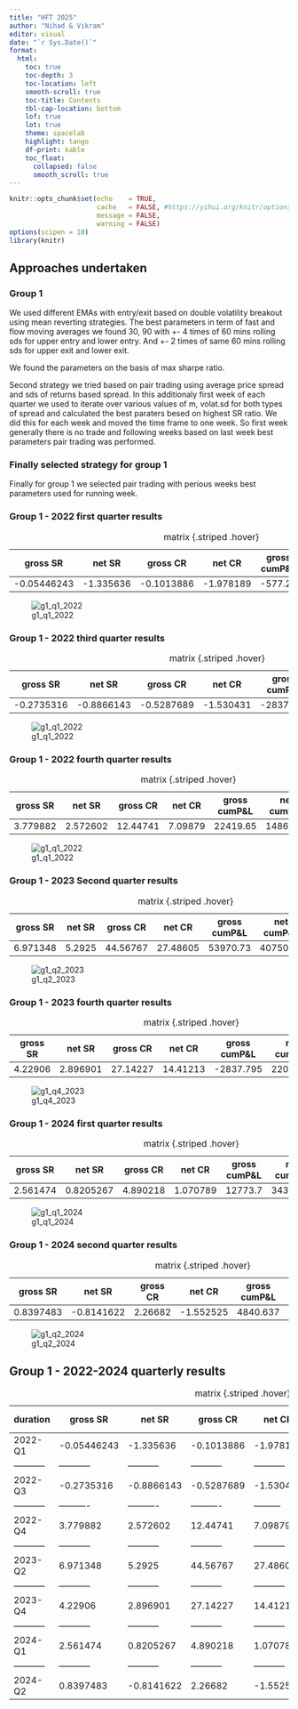 ```yaml
---
title: "HFT 2025"
author: "Nihad & Vikram"
editor: visual
date: "`r Sys.Date()`"
format: 
  html:
    toc: true
    toc-depth: 3
    toc-location: left
    smooth-scroll: true
    toc-title: Contents
    tbl-cap-location: bottom
    lof: true
    lot: true
    theme: spacelab
    highlight: tango
    df-print: kable
    toc_float:
      collapsed: false
      smooth_scroll: true
---
```


```r
knitr::opts_chunk$set(echo    = TRUE, 
                      cache   = FALSE, #https://yihui.org/knitr/options/#cache
                      message = FALSE, 
                      warning = FALSE)
options(scipen = 10)
library(knitr)

```

## Approaches undertaken

### Group 1

We used different EMAs with entry/exit based on double volatility breakout using mean reverting strategies. The best parameters in term of fast and flow moving averages we found 30, 90 with +- 4 times of 60 mins rolling sds for upper entry and lower entry. And +- 2 times of same 60 mins rolling sds for upper exit and lower exit.

We found the parameters on the basis of max sharpe ratio.

Second strategy we tried based on pair trading using average price spread and sds of returns based spread. In this additionaly first week of each quarter we used to iterate over various values of m, volat.sd for both types of spread and calculated the best paraters besed on highest SR ratio. We did this for each week and moved the time frame to one week. So first week generally there is no trade and following weeks based on last week best parameters pair trading was performed.

### Finally selected strategy for **group 1**

Finally for group 1 we selected pair trading with perious weeks best parameters used for running week.

### Group 1 - 2022 first quarter results

| gross SR    | net SR    | gross CR   | net CR    | gross cumP&L | net cumP&L | av.ntrades |
|-----------|-----------|-----------|-----------|-----------|-----------|-----------|
| -0.05446243 | -1.335636 | -0.1013886 | -1.978189 | -577.28      | -14452.74  | 4.644068   |

: matrix {.striped .hover}

![g1_q1_2022](images/g1_q1_2022.png)

### Group 1 - 2022 third quarter results

| gross SR   | net SR     | gross CR   | net CR    | gross cumP&L | net cumP&L | av.ntrades |
|-----------|-----------|-----------|-----------|-----------|-----------|-----------|
| -0.2735316 | -0.8866143 | -0.5287689 | -1.530431 | -2837.795    | -9247.564  | 2.166667   |

: matrix {.striped .hover}

![g1_q1_2022](images/g1_q3_2022.png)

### Group 1 - 2022 fourth quarter results

| gross SR | net SR   | gross CR | net CR  | gross cumP&L | net cumP&L | av.ntrades |
|----------|----------|----------|---------|--------------|------------|------------|
| 3.779882 | 2.572602 | 12.44741 | 7.09879 | 22419.65     | 14865.49   | 2.666667   |

: matrix {.striped .hover}

![g1_q1_2022](images/g1_q4_2022.png)

### Group 1 - 2023 Second quarter results

| gross SR | net SR | gross CR | net CR   | gross cumP&L | net cumP&L | av.ntrades |
|----------|--------|----------|----------|--------------|------------|------------|
| 6.971348 | 5.2925 | 44.56767 | 27.48605 | 53970.73     | 40750.74   | 4.3        |

: matrix {.striped .hover}

![g1_q2_2023](images/g1_q2_2023.png)

### Group 1 - 2023 fourth quarter results

| gross SR | net SR   | gross CR | net CR   | gross cumP&L | net cumP&L | av.ntrades |
|----------|----------|----------|----------|--------------|------------|------------|
| 4.22906  | 2.896901 | 27.14227 | 14.41213 | -2837.795    | 22088.17   | 2.271186   |

: matrix {.striped .hover}

![g1_q4_2023](images/g1_q4_2023.png)

### Group 1 - 2024 first quarter results

| gross SR | net SR    | gross CR | net CR   | gross cumP&L | net cumP&L | av.ntrades |
|-----------|-----------|-----------|-----------|-----------|-----------|-----------|
| 2.561474 | 0.8205267 | 4.890218 | 1.070789 | 12773.7      | 3430.214   | 2.866667   |

: matrix {.striped .hover}

![g1_q1_2024](images/g1_q1_2024.png)

### Group 1 - 2024 second quarter results

| gross SR  | net SR     | gross CR | net CR    | gross cumP&L | net cumP&L | av.ntrades |
|-----------|-----------|-----------|-----------|-----------|-----------|-----------|
| 0.8397483 | -0.8141622 | 2.26682  | -1.552525 | 4840.637     | -4716.803  | 2.933333   |

: matrix {.striped .hover}

![g1_q2_2024](images/g1_q2_2024.png)

## Group 1 - 2022-2024 quarterly results

| duration    | gross SR    | net SR      | gross CR    | net CR      | gross cumP&L   | net cumP&L   | av.ntrades   |
|---------|---------|---------|---------|---------|---------|---------|---------|
| 2022-Q1     | -0.05446243 | -1.335636   | -0.1013886  | -1.978189   | -577.28        | -14452.74    | 4.644068     |
| ----------- | ----------- | ----------- | ----------- | ----------- | -----------    | -----------  | -----------  |
| 2022-Q3     | -0.2735316  | -0.8866143  | -0.5287689  | -1.530431   | -2837.795      | -9247.564    | 2.166667     |
| ----------- | ----------  | ----------  | ----------  | ---------   | -------------- | ------------ | ------------ |
| 2022-Q4     | 3.779882    | 2.572602    | 12.44741    | 7.09879     | 22419.65       | 14865.49     | 2.666667     |
| ----------- | ----------- | ----------- | ----------- | ----------- | -----------    | -----------  | -----------  |
| 2023-Q2     | 6.971348    | 5.2925      | 44.56767    | 27.48605    | 53970.73       | 40750.74     | 4.3          |
| ----------- | ----------- | ----------- | ----------- | ----------- | -----------    | -----------  | -----------  |
| 2023-Q4     | 4.22906     | 2.896901    | 27.14227    | 14.41213    | -2837.795      | 22088.17     | 2.271186     |
| ----------- | ----------- | ----------- | ----------- | ----------- | -----------    | -----------  | -----------  |
| 2024-Q1     | 2.561474    | 0.8205267   | 4.890218    | 1.070789    | 12773.7        | 3430.214     | 2.866667     |
| ----------- | ----------- | ----------- | ----------- | ----------- | -----------    | -----------  | -----------  |
| 2024-Q2     | 0.8397483   | -0.8141622  | 2.26682     | -1.552525   | 4840.637       | -4716.803    | 2.933333     |
: matrix {.striped .hover}
